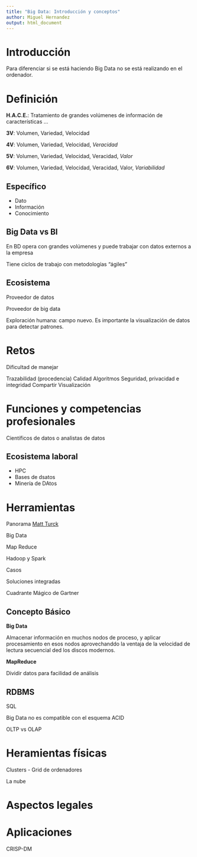 ```yaml
---
title: "Big Data: Introducción y conceptos"
author: Miguel Hernandez
output: html_document
---
```


# Introducción

Para diferenciar si se está haciendo Big Data no se está realizando en el ordenador.

# Definición

**H.A.C.E.**: Tratamiento de grandes volúmenes de información de características ...

**3V**: Volumen, Variedad, Velocidad

**4V**: Volumen, Variedad, Velocidad, *Veracidad*

**5V**: Volumen, Variedad, Velocidad, Veracidad, *Valor*

**6V**: Volumen, Variedad, Velocidad, Veracidad, Valor, *Variabilidad*

## Específico

- Dato
- Información
- Conocimiento

## Big Data vs BI

En BD opera con grandes volúmenes y puede trabajar con datos externos a la empresa

Tiene ciclos de trabajo con metodologías "ágiles"

## Ecosistema

Proveedor de datos

Proveedor de big data

Exploración humana: campo nuevo. Es importante la visualización de datos para detectar patrones.

# Retos

Dificultad de manejar

Trazabilidad (procedencia)
Calidad
Algoritmos
Seguridad, privacidad e integridad
Compartir
Visualización

# Funciones y competencias profesionales

Científicos de datos o analistas de datos

## Ecosistema laboral

- HPC
- Bases de dsatos
- Minería de DAtos

# Herramientas

Panorama [Matt Turck](https://mattturck.com)

Big Data

Map Reduce

Hadoop y Spark

Casos

Soluciones integradas


Cuadrante Mágico de Gartner

## Concepto Básico

**Big Data**

Almacenar información en muchos nodos de proceso, y aplicar procesamiento en esos nodos aprovechanddo la ventaja de la velocidad de lectura secuencial ded los discos modernos.

**MapReduce**

Dividir datos para facilidad de análisis

## RDBMS

SQL

Big Data no es compatible con el esquema ACID

OLTP vs OLAP

# Heramientas físicas

Clusters - Grid de ordenadores

La nube

# Aspectos legales

# Aplicaciones

CRISP-DM









